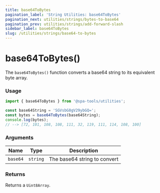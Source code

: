 ```yaml
---
title: base64ToBytes
pagination_label: 'String Utilities: base64ToBytes'
pagination_next: utilities/strings/bytes-to-base64
pagination_prev: utilities/strings/add-forward-slash
sidebar_label: base64ToBytes
slug: /utilities/strings/base64-to-bytes
---
```



<PackageCaption packageName='@spa-tools/utilities' />

# base64ToBytes()

The `base64ToBytes()` function converts a base64 string to its equivalent byte array.

### Usage

```ts
import { base64ToBytes } from '@spa-tools/utilities';

const base64String = 'SGVsbG8gV29ybGQ=';
const bytes = base64ToBytes(base64String);
console.log(bytes);
// --> [72, 101, 108, 108, 111, 32, 119, 111, 114, 108, 100]
```

### Arguments

| Name     | Type     | Description                  |
| -------- | -------- | ---------------------------- |
| `base64` | `string` | The base64 string to convert |

### Returns

Returns a `Uint8Array`.
